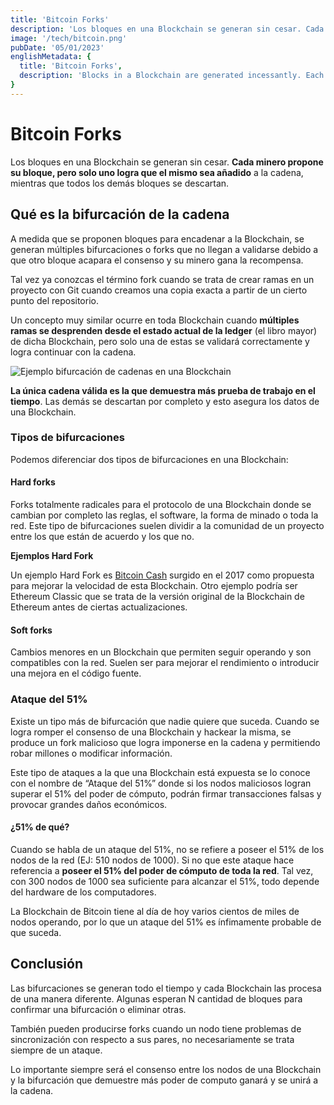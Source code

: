 ```yaml
---
title: 'Bitcoin Forks'
description: 'Los bloques en una Blockchain se generan sin cesar. Cada minero propone su bloque, pero solo uno logra que el mismo sea añadido a la cadena, mientras que todos los demás bloques se descartan.'
image: '/tech/bitcoin.png'
pubDate: '05/01/2023'
englishMetadata: {
  title: 'Bitcoin Forks',
  description: 'Blocks in a Blockchain are generated incessantly. Each miner proposes its block, but only one manages to have it added to the chain, while all the other blocks are discarded.'
}
---
```


# Bitcoin Forks

Los bloques en una Blockchain se generan sin cesar. **Cada minero propone su bloque, pero solo uno logra que el mismo sea añadido** a la cadena, mientras que todos los demás bloques se descartan.

## Qué es la bifurcación de la cadena

A medida que se proponen bloques para encadenar a la Blockchain, se generan múltiples bifurcaciones o forks que no llegan a validarse debido a que otro bloque acapara el consenso y su minero gana la recompensa.

Tal vez ya conozcas el término fork cuando se trata de crear ramas en un proyecto con Git cuando creamos una copia exacta a partir de un cierto punto del repositorio.

Un concepto muy similar ocurre en toda Blockchain cuando **múltiples ramas se desprenden desde el estado actual de la ledger** (el libro mayor) de dicha Blockchain, pero solo una de estas se validará correctamente y logra continuar con la cadena.

![Ejemplo bifurcación de cadenas en una Blockchain](/images/bitcoin-forks.png)

**La única cadena válida es la que demuestra más prueba de trabajo en el tiempo**. Las demás se descartan por completo y esto asegura los datos de una Blockchain.

### Tipos de bifurcaciones

Podemos diferenciar dos tipos de bifurcaciones en una Blockchain:

#### Hard forks

Forks totalmente radicales para el protocolo de una Blockchain donde se cambian por completo las reglas, el software, la forma de minado o toda la red. Este tipo de bifurcaciones suelen dividir a la comunidad de un proyecto entre los que están de acuerdo y los que no.

**Ejemplos Hard Fork**

Un ejemplo Hard Fork es [Bitcoin Cash](https://external.ink?to=https://coinmarketcap.com/es/currencies/bitcoin-cash/) surgido en el 2017 como propuesta para mejorar la velocidad de esta Blockchain. Otro ejemplo podría ser Ethereum Classic que se trata de la versión original de la Blockchain de Ethereum antes de ciertas actualizaciones.

#### Soft forks

Cambios menores en un Blockchain que permiten seguir operando y son compatibles con la red. Suelen ser para mejorar el rendimiento o introducir una mejora en el código fuente.

### Ataque del 51%

Existe un tipo más de bifurcación que nadie quiere que suceda. Cuando se logra romper el consenso de una Blockchain y hackear la misma, se produce un fork malicioso que logra imponerse en la cadena y permitiendo robar millones o modificar información.

Este tipo de ataques a la que una Blockchain está expuesta se lo conoce con el nombre de “Ataque del 51%” donde si los nodos maliciosos logran superar el 51% del poder de cómputo, podrán firmar transacciones falsas y provocar grandes daños económicos.

#### ¿51% de qué?

Cuando se habla de un ataque del 51%, no se refiere a poseer el 51% de los nodos de la red (EJ: 510 nodos de 1000). Si no que este ataque hace referencia a **poseer el 51% del poder de cómputo de toda la red**. Tal vez, con 300 nodos de 1000 sea suficiente para alcanzar el 51%, todo depende del hardware de los computadores.

La Blockchain de Bitcoin tiene al día de hoy varios cientos de miles de nodos operando, por lo que un ataque del 51% es ínfimamente probable de que suceda.

## Conclusión

Las bifurcaciones se generan todo el tiempo y cada Blockchain las procesa de una manera diferente. Algunas esperan N cantidad de bloques para confirmar una bifurcación o eliminar otras.

También pueden producirse forks cuando un nodo tiene problemas de sincronización con respecto a sus pares, no necesariamente se trata siempre de un ataque.

Lo importante siempre será el consenso entre los nodos de una Blockchain y la bifurcación que demuestre más poder de computo ganará y se unirá a la cadena.
